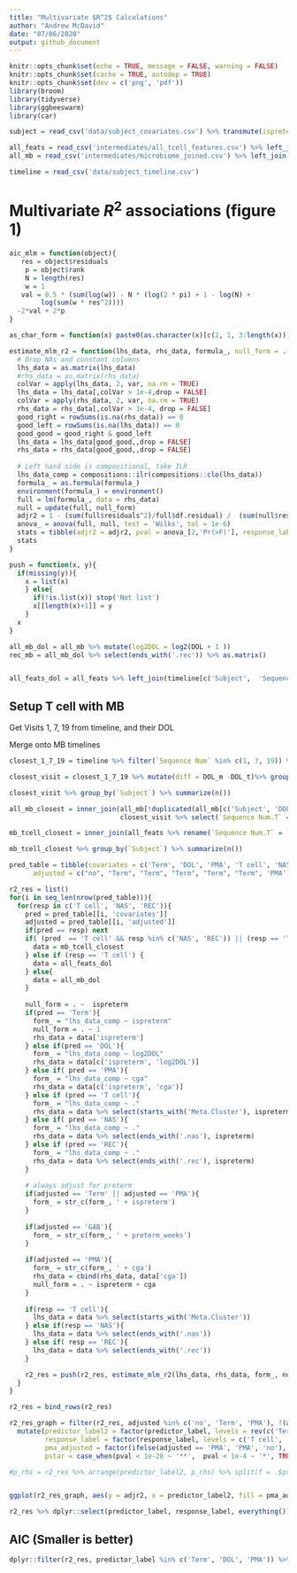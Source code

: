 ```yaml
---
title: "Multivariate $R^2$ Calculations"
author: "Andrew McDavid"
date: "07/06/2020"
output: github_document
---
```


```r
knitr::opts_chunk$set(echo = TRUE, message = FALSE, warning = FALSE)
knitr::opts_chunk$set(cache = TRUE, autodep = TRUE)
knitr::opts_chunk$set(dev = c('png', 'pdf'))
library(broom)
library(tidyverse)
library(ggbeeswarm)
library(car)

subject = read_csv('data/subject_covariates.csv') %>% transmute(ispreterm = preterm_weeks >= 0, Subject, preterm_weeks)

all_feats = read_csv('intermediates/all_tcell_features.csv') %>% left_join(subject)
all_mb = read_csv('intermediates/microbiome_joined.csv') %>% left_join(subject)

timeline = read_csv('data/subject_timeline.csv')
```

# Multivariate $R^2$ associations (figure 1)

```r
aic_mlm = function(object){
   res = object$residuals
    p = object$rank
    N = length(res)
    w = 1
   val = 0.5 * (sum(log(w)) - N * (log(2 * pi) + 1 - log(N) + 
        log(sum(w * res^2))))
  -2*val + 2*p
}

as_char_form = function(x) paste0(as.character(x)[c(2, 1, 3:length(x))], collapse = ' ')

estimate_mlm_r2 = function(lhs_data, rhs_data, formula_, null_form = . ~ 1, response_label, predictor_label, adjusted = NA){
  # Drop NAs and constant columns
  lhs_data = as.matrix(lhs_data)
  #rhs_data = as.matrix(rhs_data)
  colVar = apply(lhs_data, 2, var, na.rm = TRUE)
  lhs_data = lhs_data[,colVar > 1e-4,drop = FALSE]
  colVar = apply(rhs_data, 2, var, na.rm = TRUE)
  rhs_data = rhs_data[,colVar > 1e-4, drop = FALSE]
  good_right = rowSums(is.na(rhs_data)) == 0
  good_left = rowSums(is.na(lhs_data)) == 0
  good_good = good_right & good_left
  lhs_data = lhs_data[good_good,,drop = FALSE]
  rhs_data = rhs_data[good_good,,drop = FALSE]
  
  # Left hand side is compositional, take ILR
  lhs_data_comp = compositions::ilr(compositions::clo(lhs_data))
  formula_ = as.formula(formula_)
  environment(formula_) = environment()
  full = lm(formula_, data = rhs_data)
  null = update(full, null_form)
  adjr2 = 1 - (sum(full$residuals^2)/full$df.residual) /  (sum(null$residuals^2)/null$df.residual)
  anova_ = anova(full, null, test = 'Wilks', tol = 1e-6)
  stats = tibble(adjr2 = adjr2, pval = anova_[2,'Pr(>F)'], response_label = response_label, predictor_label = predictor_label, n = min(nrow(rhs_data), nrow(lhs_data)), p_rhs = ncol(rhs_data), p_lhs = ncol(lhs_data), adjusted = adjusted, null_form = as_char_form(null_form), full_form = as_char_form(formula_), aic_full = aic_mlm(full))
  stats
}

push = function(x, y){
  if(missing(y)){
    x = list(x)
    } else{
      if(!is.list(x)) stop('Not list')
      x[[length(x)+1]] = y
    }
  x
}

all_mb_dol = all_mb %>% mutate(log2DOL = log2(DOL + 1 ))
rec_mb = all_mb_dol %>% select(ends_with('.rec')) %>% as.matrix()


all_feats_dol = all_feats %>% left_join(timeline[c('Subject',  'Sequence Num', 'DOL')], by = c('Subject',  'Sequence Num')) %>% mutate(log2DOL = log2(`DOL` + 1))
```

## Setup T cell with MB

Get Visits 1, 7, 19 from timeline, and their DOL

Merge onto MB timelines

```r
closest_1_7_19 = timeline %>% filter(`Sequence Num` %in% c(1, 7, 19)) %>% select(`Sequence Num`, `Subject`, DOL_t = DOL) %>%  left_join(all_mb %>% select(`Subject`, DOL_m = DOL), by = 'Subject') 

closest_visit = closest_1_7_19 %>% mutate(diff = DOL_m -DOL_t)%>% group_by(`Subject`, `Sequence Num`) %>% arrange(abs(diff)) %>% mutate(rank_diff = seq_along(diff)) %>% filter(rank_diff == 1, abs(diff) < 28)

closest_visit %>% group_by(`Subject`) %>% summarize(n())

all_mb_closest = inner_join(all_mb[!duplicated(all_mb[c('Subject', 'DOL')]),], 
                            closest_visit %>% select(`Sequence Num.T` = `Sequence Num`, `Subject`, DOL = DOL_m))

mb_tcell_closest = inner_join(all_feats %>% rename(`Sequence Num.T` = `Sequence Num`), select(all_mb_closest, -`Sequence Num`, -ispreterm, -cga), by = c('Subject', 'Sequence Num.T'), suffix = c('.T', '.B'))

mb_tcell_closest %>% group_by(`Subject`) %>% summarize(n())
```



```r
pred_table = tibble(covariates = c('Term', 'DOL', 'PMA', 'T cell', 'NAS', 'REC', 'T cell', 'NAS', 'REC', 'PMA'),
      adjusted = c("no", "Term", "Term", "Term", "Term", "Term", 'PMA', 'PMA', 'PMA', 'no'))

r2_res = list()
for(i in seq_len(nrow(pred_table))){
  for(resp in c('T cell', 'NAS', 'REC')){
    pred = pred_table[[i, 'covariates']]
    adjusted = pred_table[[i, 'adjusted']]
    if(pred == resp) next
    if( (pred  == 'T cell' && resp %in% c('NAS', 'REC')) || (resp == 'T cell' && pred %in% c('NAS', 'REC'))) {
      data = mb_tcell_closest
    } else if (resp == 'T cell') {
      data = all_feats_dol
    } else{
      data = all_mb_dol
    }
    
    null_form = . ~  ispreterm
    if(pred == 'Term'){
      form_ = "lhs_data_comp ~ ispreterm"
      null_form = . ~ 1
      rhs_data = data['ispreterm']
    } else if(pred == 'DOL'){
      form_ = "lhs_data_comp ~ log2DOL"
      rhs_data = data[c('ispreterm', 'log2DOL')]
    } else if( pred == 'PMA'){
      form_ = "lhs_data_comp ~ cga"
      rhs_data = data[c('ispreterm', 'cga')]
    } else if (pred == 'T cell'){
      form_ = "lhs_data_comp ~ ."
      rhs_data = data %>% select(starts_with('Meta.Cluster'), ispreterm)
    } else if( pred == 'NAS'){
      form_ = "lhs_data_comp ~ ."
      rhs_data = data %>% select(ends_with('.nas'), ispreterm)
    } else if (pred == 'REC'){
      form_ = "lhs_data_comp ~ ."
      rhs_data = data %>% select(ends_with('.rec'), ispreterm)
    }
    
    # always adjust for preterm
    if(adjusted == 'Term' || adjusted == 'PMA'){
      form_ = str_c(form_, ' + ispreterm')
    }
    
    if(adjusted == 'GAB'){
      form_ = str_c(form_, ' + preterm_weeks')
    }
    
    if(adjusted == 'PMA'){
      form_ = str_c(form_, ' + cga')
      rhs_data = cbind(rhs_data, data['cga'])
      null_form = . ~ ispreterm + cga
    }
    
    if(resp == 'T cell'){
      lhs_data = data %>% select(starts_with('Meta.Cluster'))
    } else if(resp == 'NAS'){
      lhs_data = data %>% select(ends_with('.nas'))
    } else if( resp == 'REC'){
      lhs_data = data %>% select(ends_with('.rec'))
    }

    r2_res = push(r2_res, estimate_mlm_r2(lhs_data, rhs_data, form_, null_form, response_label = resp, predictor_label = pred, adjusted = adjusted))
  }
}

```


```r
r2_res = bind_rows(r2_res) 

r2_res_graph = filter(r2_res, adjusted %in% c('no', 'Term', 'PMA'), !(adjusted == 'no' && predictor_label == "PMA")) %>% 
  mutate(predictor_label2 = factor(predictor_label, levels = rev(c('Term', 'DOL', 'PMA', 'T cell', 'NAS', 'REC'))),
         response_label = factor(response_label, levels = c('T cell', 'NAS', 'REC')), 
         pma_adjusted = factor(ifelse(adjusted == 'PMA', 'PMA', 'no'), levels = c('PMA', 'no')),
         pstar = case_when(pval < 1e-20 ~ '**',  pval < 1e-4 ~ '*', TRUE ~ ''))

#p_rhs = r2_res %>% arrange(predictor_label2, p_rhs) %>% split(f = .$predictor_label2) %>% map_dfr(~ .x[[1,]])


ggplot(r2_res_graph, aes(y = adjr2, x = predictor_label2, fill = pma_adjusted)) + geom_col(position = 'dodge') + coord_flip() + facet_grid(~response_label)+ geom_text(aes(y = adjr2 + .01, label = pstar), position = position_dodge(width = 1), size = 6) + ylab('Adjusted R2') + xlab('Predictor(s)') + scale_y_continuous(limits = c(0, .3), breaks = c(0, .1, .2)) + theme(legend.position = 'bottom') + scale_fill_discrete('Adjusted?', direction = 1) + theme_minimal()

r2_res %>% dplyr::select(predictor_label, response_label, everything()) %>% mutate(adjr2 = round(adjr2, 3)) %>% write_csv(path = 'intermediates/di_results/r2_supp_table.csv')
```

## AIC  (Smaller is better)

```r
dplyr::filter(r2_res, predictor_label %in% c('Term', 'DOL', 'PMA')) %>% select(predictor_label, response_label, aic_full, adjusted) %>% tidyr::spread(predictor_label, aic_full) %>% knitr::kable()
```